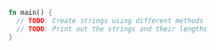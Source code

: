 ```rust
fn main() {
  // TODO: Create strings using different methods
  // TODO: Print out the strings and their lengths
}

```